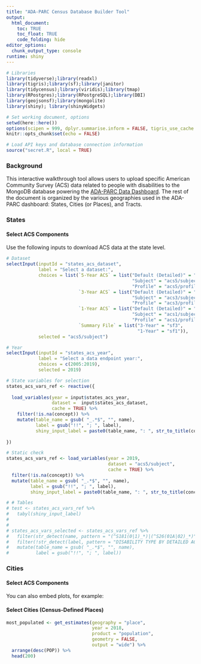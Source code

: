```yaml
---
title: "ADA-PARC Census Database Builder Tool"
output:
  html_document:
    toc: TRUE
    toc_float: TRUE
    code_folding: hide
editor_options: 
  chunk_output_type: console
runtime: shiny
---
```


```r

# Libraries
library(tidyverse);library(readxl)
library(tigris);library(sf);library(janitor)
library(tidycensus);library(viridis);library(tmap)
library(RPostgres);library(RPostgreSQL);library(DBI)
library(geojsonsf);library(mongolite)
library(shiny); library(shinyWidgets)

# Set working document, options
setwd(here::here())
options(scipen = 999, dplyr.summarise.inform = FALSE, tigris_use_cache = TRUE)
knitr::opts_chunk$set(echo = FALSE)

# Load API keys and database connection information
source("secret.R", local = TRUE)

```

### Background

This interactive walkthrough tool allows users to upload specific American Community Survey (ACS) data related to people with disabilities to the MongoDB database powering the [ADA-PARC Data Dashboard](https://ada-parc.shinyapps.io/ada_parc/). The rest of the document is organized by the various geographies used in the ADA-PARC dashboard: States, Cities (or Places), and Tracts.

### States

#### Select ACS Components

Use the following inputs to download ACS data at the state level. 

```r

# Dataset
selectInput(inputId = "states_acs_dataset",
            label = "Select a dataset:",
            choices = list(`5-Year ACS` = list("Default (Detailed)" = "acs5",
                                               "Subject" = "acs5/subject", 
                                               "Profile" = "acs5/profile"),
                           `3-Year ACS` = list("Default (Detailed)" = "acs3",
                                               "Subject" = "acs3/subject", 
                                               "Profile" = "acs3/profile"),
                           `1-Year ACS` = list("Default (Detailed)" = "acs1",
                                               "Subject" = "acs1/subject", 
                                               "Profile" = "acs1/profile"),
                           `Summary File` = list("3-Year" = "sf3", 
                                                 "1-Year" = "sf1")),
            selected = "acs5/subject")

# Year
selectInput(inputId = "states_acs_year",
            label = "Select a data endpoint year:",
            choices = c(2005:2019),
            selected = 2019)

# State variables for selection
states_acs_vars_ref <- reactive({
  
  load_variables(year = input$states_acs_year,
                 dataset =  input$states_acs_dataset, 
                 cache = TRUE) %>% 
    filter(!is.na(concept)) %>% 
    mutate(table_name = gsub( "_.*$", "", name),
           label = gsub("!!", "; ", label),
           shiny_input_label = paste0(table_name, ": ", str_to_title(concept)))
  
})

# Static check
states_acs_vars_ref <- load_variables(year = 2019,
                                      dataset = "acs5/subject", 
                                      cache = TRUE) %>% 
  filter(!is.na(concept)) %>% 
  mutate(table_name = gsub( "_.*$", "", name),
         label = gsub("!!", "; ", label),
         shiny_input_label = paste0(table_name, ": ", str_to_title(concept)))

# # Tables
# test <- states_acs_vars_ref %>% 
#   tabyl(shiny_input_label)
# 
# 
# states_acs_vars_selected <- states_acs_vars_ref %>% 
#   filter(str_detect(name, pattern = "(^S181(0|1)_*)|(^S26(01A|02)_*)")) %>% 
#   filter(!str_detect(label, pattern = "DISABILITY TYPE BY DETAILED AGE")) %>% # Removes detailed age data
#   mutate(table_name = gsub( "_.*$", "", name),
#          label = gsub("!!", "; ", label))

```

### Cities

#### Select ACS Components

You can also embed plots, for example:

#### Select Cities (Census-Defined Places) 

```r

most_populated <- get_estimates(geography = "place",
                                year = 2018,
                                product = "population",
                                geometry = FALSE,
                                output = "wide") %>% 
  arrange(desc(POP)) %>% 
  head(200)

```
